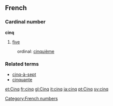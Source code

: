 ==French==
===Cardinal number===
'''cinq'''

# [[five]]

:ordinal: [[cinquième]]

===Related terms===
*[[cinq-à-sept]]
*[[cinquante]]

[[et:Cinq]]
[[fr:cinq]]
[[gl:Cinq]]
[[it:cinq]]
[[ja:cinq]]
[[pt:Cinq]]
[[sv:cinq]]
[[Category:French numbers]]